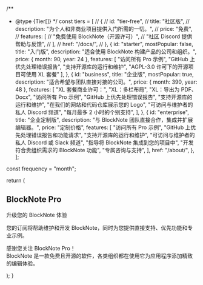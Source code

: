 
  /**
   * @type {Tier[]}
  */
  const tiers = [
    // {
    //   id: "tier-free",
    //   title: "社区版",
    //   description: "为个人和非商业项目提供入门所需的一切。",
    //   price: "免费",
    //   features: [
    //     "免费使用 BlockNote（开源许可）",
    //     "社区 Discord 提供帮助与反馈",
    //   ],
    //   href: "/docs/",
    // },
    {
      id: "starter",
      mostPopular: false,
      title: "入门版",
      description:
        "适合使用 BlockNote 构建产品的公司和组织。",
      price: { month: 90, year: 24 },
      features: [
        "访问所有 Pro 示例",
        "GitHub 上优先处理错误报告",
        "支持开源库的运行和维护",
        "AGPL-3.0 许可下的开源项目可使用 XL 套餐"
      ],
    },
    {
      id: "business",
      title: "企业版",
      mostPopular: true,
      description:
        "适合希望与团队直接对接的公司。",
      price: { month: 390, year: 48 },
      features: [
        "XL 套餐商业许可：",
        "XL：多栏布局",
        "XL：导出为 PDF、Docx",
        "访问所有 Pro 示例",
        "GitHub 上优先处理错误报告",
        "支持开源库的运行和维护",
        "在我们的网站和代码仓库展示您的 Logo",
        "可访问与维护者的私人 Discord 频道",
        "每月最多 2 小时的个别支持",
      ],
    },
    {
      id: "enterprise",
      title: "企业定制版",
      description:
        "与 BlockNote 团队直接合作，集成并扩展编辑器。",
      price: "定制价格",
      features: [
        "访问所有 Pro 示例",
        "GitHub 上优先处理错误报告和功能请求",
        "支持开源库的运行和维护",
        "可访问与维护者的私人 Discord 或 Slack 频道",
        "指导将 BlockNote 集成到您的项目中",
        "开发符合贵组织需求的 BlockNote 功能",
        "专属咨询与支持",
      ],
      href: "/about/",
    },
  ];

const frequency = "month";

return (

<div className="flex flex-col items-center py-16 sm:py-16">
  <div className="flex max-w-screen-xl flex-col items-center px-6 lg:px-8">
    <h2 className="max-w-6xl tracking-tight text-5xl md:text-7xl mb-2 text-center font-bold leading-20 text-indigo-600">
      BlockNote Pro
    </h2>
    <SectionSubHeader>升级您的 BlockNote 体验</SectionSubHeader>
    <p className="mt-8 max-w-screen-md text-center text-lg text-[#00000080] dark:text-[#FFFFFFB2]">
      您的订阅将帮助维护和开发 BlockNote，同时为您提供直接支持、优先功能和专业示例。
    </p>
    <Tiers tiers={tiers} frequency={frequency} />
     <p className="mt-8 max-w-screen-md text-center text-lg text-[#00000080] dark:text-[#FFFFFFB2]">
      感谢您关注 BlockNote Pro！ <br /> BlockNote 是一款免费且开源的软件，各类组织都在使用它为应用程序添加精致的编辑体验。
    </p>
    <FAQ />
  </div>
</div>
); }